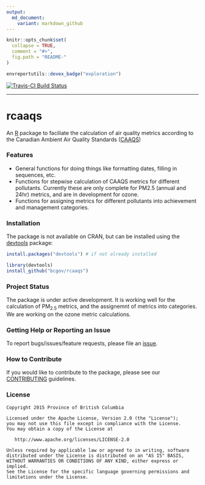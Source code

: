 ```yaml
---
output:
  md_document:
    variant: markdown_github
---
```


<!-- README.md is generated from README.Rmd. Please edit that file -->

```r
knitr::opts_chunk$set(
  collapse = TRUE,
  comment = "#>",
  fig.path = "README-"
)
```

```r
envreportutils::devex_badge("exploration")
```

[![Travis-CI Build Status](https://travis-ci.org/bcgov/rcaaqs.svg?branch=master)](https://travis-ci.org/bcgov/rcaaqs)

---

# rcaaqs

An [R](www.r-project.org) package to faciliate the calculation of air quality 
metrics according to the Canadian Ambient Air Quality Standards
([CAAQS](http://www.ccme.ca/en/current_priorities/air/caaqs.html))

### Features

- General functions for doing things like formatting dates, filling in
  sequences, etc. 
- Functions for stepwise calculation of CAAQS metrics for
  different pollutants. Currently these are only complete for PM2.5 (annual and
  24hr) metrics, and are in development for ozone. 
- Functions for assigning
  metrics for different pollutants into achievement and management categories.

### Installation

The package is not available on CRAN, but can be installed using
the [devtools](https://github.com/hadley/devtools) package:

```r
install.packages("devtools") # if not already installed

library(devtools)
install_github("bcgov/rcaaqs")

```

### Project Status

The package is under active development. It is working well for the calculation
of PM<sub>2.5</sub> metrics, and the assignemnt of metrics into categories. We are working
on the ozone metric calculations.

### Getting Help or Reporting an Issue

To report bugs/issues/feature requests, please file an 
[issue](https://github.com/bcgov/rcaaqs/issues/).

### How to Contribute

If you would like to contribute to the package, please see our 
[CONTRIBUTING](CONTRIBUTING.md) guidelines.

### License

    Copyright 2015 Province of British Columbia

    Licensed under the Apache License, Version 2.0 (the "License");
    you may not use this file except in compliance with the License.
    You may obtain a copy of the License at 

       http://www.apache.org/licenses/LICENSE-2.0

    Unless required by applicable law or agreed to in writing, software
    distributed under the License is distributed on an "AS IS" BASIS,
    WITHOUT WARRANTIES OR CONDITIONS OF ANY KIND, either express or implied.
    See the License for the specific language governing permissions and
    limitations under the License.
